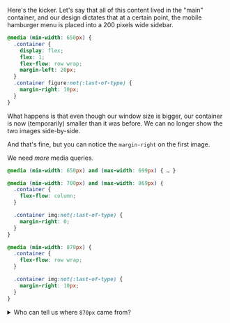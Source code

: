 
<Meta title="Challenges of responsive design/Examples, part 3" />

Here's the kicker. Let's say that all of this content lived in the "main" container, and our design dictates that at a certain point, the mobile hamburger menu is placed into a 200 pixels wide sidebar.

```css
@media (min-width: 650px) {
  .container {
    display: flex;
    flex: 1;
    flex-flow: row wrap;
    margin-left: 20px;
  }
  .container figure:not(:last-of-type) {
    margin-right: 10px;
  }
}
```

<style>{`
  .example-4 {
    display: flex;
    flex: 1;
    flex-flow: row wrap;
    margin-left: 20px;
  }
  .example-4 figure:not(:last-of-type) {
    margin-right: 10px;
  }
`}</style>
<Preview>
  <Story name="sidebar">
    <Page width='700px' padding='20px'>
      <Sidebar />
      <div className='container example-4'>
        <Figure author='Christian Holzinger' />
        <Figure author='Nitish Meena' />
      </div>
    </Page>
  </Story>
</Preview>

What happens is that even though our window size is bigger, our container is now (temporarily) smaller than it was before. We can no longer show the two images side-by-side.

And that's fine, but you can notice the `margin-right` on the first image.

We need _more_ media queries.

```css
@media (min-width: 650px) and (max-width: 699px) { … }

@media (min-width: 700px) and (max-width: 869px) {
  .container {
    flex-flow: column;
  }

  .container img:not(:last-of-type) {
    margin-right: 0;
  }
}

@media (min-width: 870px) {
  .container {
    flex-flow: row wrap;
  }

  .container img:not(:last-of-type) {
    margin-right: 10px;
  }
}
```



<details style={{ color: '#fff' }}>
  <summary>Who can tell us where <code>870px</code> came from?</summary>
  <br />
  <pre>
    700 + (610 - (700 - 260)) = 870
  </pre>
</details>
